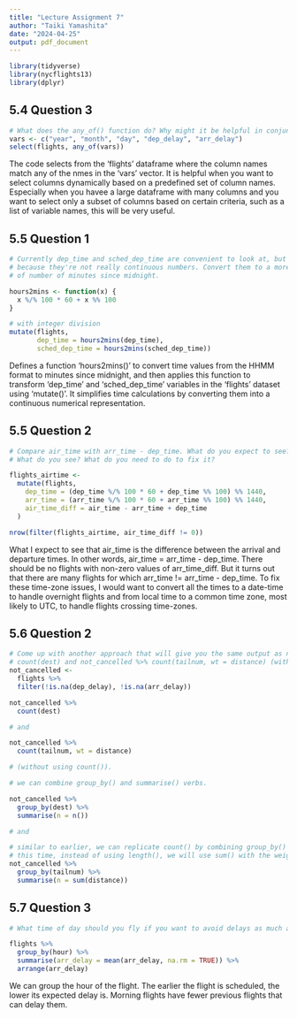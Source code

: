 ```yaml
---
title: "Lecture Assignment 7"
author: "Taiki Yamashita"
date: "2024-04-25"
output: pdf_document
---
```


```r
library(tidyverse)
library(nycflights13)
library(dplyr)
```

## 5.4 Question 3

```r
# What does the any_of() function do? Why might it be helpful in conjunction with this vector?
vars <- c("year", "month", "day", "dep_delay", "arr_delay")
select(flights, any_of(vars))
```
The code selects from the 'flights' dataframe where the column names match any of the nmes in the 'vars' vector. It is helpful when you want to select columns dynamically based on a predefined set of column names. Especially when you havee a large dataframe with many columns and you want to select only a subset of columns based on certain criteria, such as a list of variable names, this will be very useful.

## 5.5 Question 1
```r
# Currently dep_time and sched_dep_time are convenient to look at, but hard to compute with a 
# because they're not really continuous numbers. Convert them to a more convenient representation
# of number of minutes since midnight.

hours2mins <- function(x) {
  x %/% 100 * 60 + x %% 100
}

# with integer division
mutate(flights,
       dep_time = hours2mins(dep_time),
       sched_dep_time = hours2mins(sched_dep_time))
```
Defines a function 'hours2mins()' to convert time values from the HHMM format to minutes since midnight, and then applies this function to transform 'dep_time' and 'sched_dep_time' variables in the 'flights' dataset using 'mutate()'. It simplifies time calculations by converting them into a continuous numerical representation.


## 5.5 Question 2
```r
# Compare air_time with arr_time - dep_time. What do you expect to see? 
# What do you see? What do you need to do to fix it?

flights_airtime <-
  mutate(flights,
    dep_time = (dep_time %/% 100 * 60 + dep_time %% 100) %% 1440,
    arr_time = (arr_time %/% 100 * 60 + arr_time %% 100) %% 1440,
    air_time_diff = air_time - arr_time + dep_time
  )

nrow(filter(flights_airtime, air_time_diff != 0))

```
What I expect to see that air_time is the difference between the arrival and departure times. In other words, air_time = arr_time - dep_time.
There should be no flights with non-zero values of arr_time_diff.
But it turns out that there are many flights for which arr_time != arr_time - dep_time.
To fix these time-zone issues, I would want to convert all the times to a date-time to handle overnight flights and from local time to a common time zone, most likely to UTC, to handle flights crossing time-zones.

## 5.6 Question 2
```r
# Come up with another approach that will give you the same output as not_cancelled %>%
# count(dest) and not_cancelled %>% count(tailnum, wt = distance) (without using count())
not_cancelled <-
  flights %>% 
  filter(!is.na(dep_delay), !is.na(arr_delay))

not_cancelled %>%
  count(dest)

# and

not_cancelled %>%
  count(tailnum, wt = distance)

# (without using count()).

# we can combine group_by() and summarise() verbs. 

not_cancelled %>%
  group_by(dest) %>%
  summarise(n = n())

# and

# similar to earlier, we can replicate count() by combining group_by() and summarise() verbs.
# this time, instead of using length(), we will use sum() with the weighting variable.
not_cancelled %>%
  group_by(tailnum) %>%
  summarise(n = sum(distance))
```


## 5.7 Question 3
```r
# What time of day should you fly if you want to avoid delays as much as possible?

flights %>%
  group_by(hour) %>%
  summarise(arr_delay = mean(arr_delay, na.rm = TRUE)) %>%
  arrange(arr_delay)
```
We can group the hour of the flight. The earlier the flight is scheduled, the lower its expected delay is. Morning flights have fewer previous flights that can delay them.

